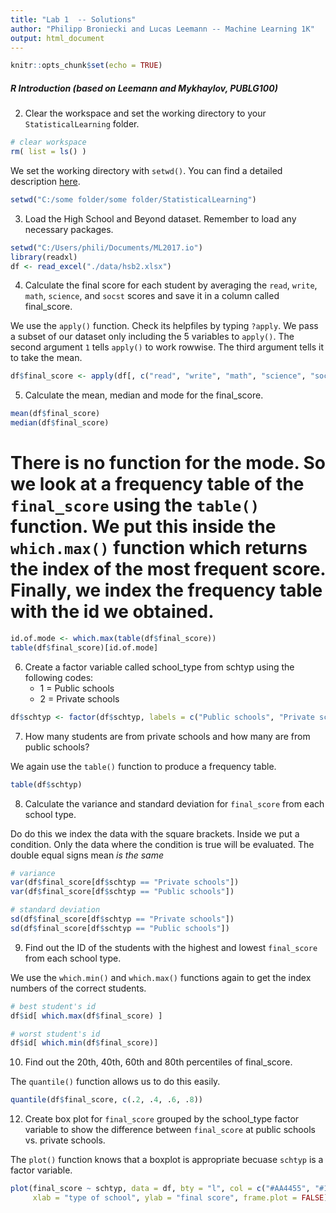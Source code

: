 ```yaml
---
title: "Lab 1  -- Solutions"
author: "Philipp Broniecki and Lucas Leemann -- Machine Learning 1K"
output: html_document
---
```


```r
knitr::opts_chunk$set(echo = TRUE)
```

##### R Introduction   (based on Leemann and Mykhaylov, PUBLG100)

2. Clear the workspace and set the working directory to your `StatisticalLearning` folder.

```r
# clear workspace
rm( list = ls() )
```

We set the working directory with `setwd()`. You can find a detailed description [here](https://uclspp.github.io/PUBLG100/faq/setwd.html).

```r
setwd("C:/some folder/some folder/StatisticalLearning")
```

3. Load the High School and Beyond dataset. Remember to load any necessary packages.

```r
setwd("C:/Users/phili/Documents/ML2017.io")
library(readxl)
df <- read_excel("./data/hsb2.xlsx")
```

4. Calculate the final score for each student by averaging the `read`, `write`, `math`, `science`, and `socst` scores and save it in a column called  final_score.

We use the `apply()` function. Check its helpfiles by typing `?apply`. We pass a subset of our dataset only including the 5 variables to `apply()`. The second argument `1` tells `apply()` to work rowwise. The third argument tells it to take the mean.

```r
df$final_score <- apply(df[, c("read", "write", "math", "science", "socst")], 1, mean)
```

5. Calculate the mean, median and mode for the final_score.

```r
mean(df$final_score)
median(df$final_score)
```

# There is no function for the mode. So we look at a frequency table of the `final_score` using the `table()` function. We put this inside the `which.max()` function which returns the index of the most frequent score. Finally, we index the frequency table with the id we obtained. 

```r
id.of.mode <- which.max(table(df$final_score))
table(df$final_score)[id.of.mode]
```

6. Create a factor variable called school_type from schtyp using the following codes:
    - 1 = Public schools
    - 2 = Private schools
    
```r
df$schtyp <- factor(df$schtyp, labels = c("Public schools", "Private schools"))
```

7. How many students are from private schools and how many are from public schools?

We again use the `table()` function to produce a frequency table.

```r
table(df$schtyp)
```

8. Calculate the variance and standard deviation for `final_score` from each school type.

Do do this we index the data with the square brackets. Inside we put a condition. Only the data where the condition is true will be evaluated. The double equal signs mean *is the same*

```r
# variance
var(df$final_score[df$schtyp == "Private schools"])
var(df$final_score[df$schtyp == "Public schools"])

# standard deviation
sd(df$final_score[df$schtyp == "Private schools"])
sd(df$final_score[df$schtyp == "Public schools"])
```

9. Find out the ID of the students with the highest and lowest `final_score` from each school type.

We use the `which.min()` and `which.max()` functions again to get the index numbers of the correct students.

```r
# best student's id
df$id[ which.max(df$final_score) ]

# worst student's id
df$id[ which.min(df$final_score)]
```

10. Find out the 20th, 40th, 60th and 80th percentiles of final_score.

The `quantile()` function allows us to do this easily.

```r
quantile(df$final_score, c(.2, .4, .6, .8))
```

12. Create box plot for `final_score` grouped by the school_type factor variable to show the difference between `final_score` at public schools vs. private schools.

The `plot()` function knows that a boxplot is appropriate becuase `schtyp` is a factor variable.

```r
plot(final_score ~ schtyp, data = df, bty = "l", col = c("#AA4455", "#114477"), 
     xlab = "type of school", ylab = "final score", frame.plot = FALSE)
```